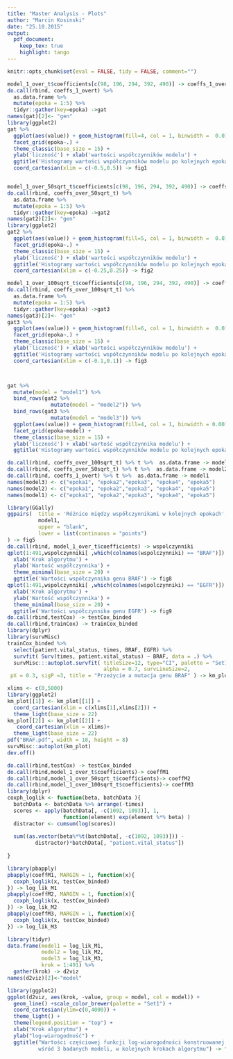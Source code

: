 ```yaml
---
title: "Master Analysis - Plots"
author: "Marcin Kosinski"
date: "25.10.2015"
output:
  pdf_document:
    keep_tex: true
    highlight: tango
---
```


```r
knitr::opts_chunk$set(eval = FALSE, tidy = FALSE, comment="")
```


```r
model_1_over_t$coefficients[c(98, 196, 294, 392, 490)] -> coeffs_1_overt
do.call(rbind, coeffs_1_overt) %>%
  as.data.frame %>%
  mutate(epoka = 1:5) %>%
  tidyr::gather(key=epoka) ->gat
names(gat)[2]<- "gen"
library(ggplot2)
gat %>%
  ggplot(aes(value)) + geom_histogram(fill=4, col = 1, binwidth =  0.01) +
  facet_grid(epoka~.) +
  theme_classic(base_size = 15) +
  ylab('liczność') + xlab('wartości współczynników modelu') +
  ggtitle('Histogramy wartości współczynników modelu po kolejnych epokach') +
  coord_cartesian(xlim = c(-0.5,0.5)) -> fig1


model_1_over_50sqrt_t$coefficients[c(98, 196, 294, 392, 490)] -> coeffs_over_50sqrt_t
do.call(rbind, coeffs_over_50sqrt_t) %>%
  as.data.frame %>%
  mutate(epoka = 1:5) %>%
  tidyr::gather(key=epoka) ->gat2
names(gat2)[2]<- "gen"
library(ggplot2)
gat2 %>%
  ggplot(aes(value)) + geom_histogram(fill=5, col = 1, binwidth =  0.01) +
  facet_grid(epoka~.) +
  theme_classic(base_size = 15) +
  ylab('liczność') + xlab('wartości współczynników modelu') +
  ggtitle('Histogramy wartości współczynników modelu po kolejnych epokach') +
  coord_cartesian(xlim = c(-0.25,0.25)) -> fig2

model_1_over_100sqrt_t$coefficients[c(98, 196, 294, 392, 490)] -> coeffs_over_100sqrt_t
do.call(rbind, coeffs_over_100sqrt_t) %>%
  as.data.frame %>%
  mutate(epoka = 1:5) %>%
  tidyr::gather(key=epoka) ->gat3
names(gat3)[2]<- "gen"
gat3 %>%
  ggplot(aes(value)) + geom_histogram(fill=6, col = 1, binwidth =  0.01) +
  facet_grid(epoka~.) +
  theme_classic(base_size = 15) +
  ylab('liczność') + xlab('wartości współczynników modelu') +
  ggtitle('Histogramy wartości współczynników modelu po kolejnych epokach') +
  coord_cartesian(xlim = c(-0.1,0.1)) -> fig3



gat %>%
  mutate(model = "model1") %>%
  bind_rows(gat2 %>%
              mutate(model = "model2")) %>% 
  bind_rows(gat3 %>%
              mutate(model = "model3")) %>% 
  ggplot(aes(value)) + geom_histogram(fill=4, col = 1, binwidth = 0.001) +
  facet_grid(epoka~model) +
  theme_classic(base_size = 15) +
  ylab('liczność') + xlab('wartość współczynnika modelu') +
  ggtitle('Histogramy wartości współczynników modelu po kolejnych epokach') -> fig4

do.call(rbind, coeffs_over_100sqrt_t) %>% t %>%  as.data.frame -> model3
do.call(rbind, coeffs_over_50sqrt_t) %>% t %>%  as.data.frame -> model2
do.call(rbind, coeffs_1_overt) %>% t %>%  as.data.frame -> model1
names(model3) <- c("epoka1", "epoka2","epoka3", "epoka4", "epoka5")
names(model2) <- c("epoka1", "epoka2","epoka3", "epoka4", "epoka5")
names(model1) <- c("epoka1", "epoka2","epoka3", "epoka4", "epoka5")

library(GGally)
ggpairs(  title = 'Różnice między współczynnikami w kolejnych epokach',
          model1, 
          upper = "blank",
          lower = list(continuous = "points")
) -> fig5 
do.call(rbind, model_1_over_t$coefficients) -> wspolczynniki
qplot(1:491,wspolczynniki[ ,which(colnames(wspolczynniki) == "BRAF")]) +
  xlab('Krok algorytmu') +
  ylab('Wartość współczynnika') +
  theme_minimal(base_size = 20) +
  ggtitle('Wartości współczynnika genu BRAF') -> fig8
qplot(1:491,wspolczynniki[ ,which(colnames(wspolczynniki) == "EGFR")]) +
  xlab('Krok algorytmu') +
  ylab('Wartość współczynnika') +
  theme_minimal(base_size = 20) +
  ggtitle('Wartości współczynnika genu EGFR') -> fig9
do.call(rbind,testCox) -> testCox_binded
do.call(rbind,trainCox) -> trainCox_binded
library(dplyr)
library(survMisc)
trainCox_binded %>%
  select(patient.vital_status, times, BRAF, EGFR) %>%
  survfit( Surv(times, patient.vital_status) ~ BRAF, data = .) %>%
  survMisc:::autoplot.survfit( titleSize=12, type="CI", palette = "Set1",
                               alpha = 0.7, survLineSize=2,
 pX = 0.3, sigP =3, title = "Przeżycie a mutacja genu BRAF" ) -> km_plot

xlims <- c(0,5000)
library(ggplot2)
km_plot[[1]] <- km_plot[[1]] +
  coord_cartesian(xlim = c(xlims[1],xlims[2])) +
  theme_light(base_size = 22) 
km_plot[[2]] <- km_plot[[2]] +
   coord_cartesian(xlim = xlims)+
  theme_light(base_size = 22) 
pdf("BRAF.pdf", width = 10, height = 8)
survMisc::autoplot(km_plot)
dev.off()

do.call(rbind,testCox) -> testCox_binded
do.call(rbind,model_1_over_t$coefficients)-> coeffM1
do.call(rbind,model_1_over_50sqrt_t$coefficients)-> coeffM2
do.call(rbind,model_1_over_100sqrt_t$coefficients)-> coeffM3
library(dplyr)
coxph_loglik <- function(beta, batchData ){
  batchData <- batchData %>% arrange(-times)
  scores <- apply(batchData[, -c(1092, 1093)], 1, 
                  function(element) exp(element %*% beta) )
  distractor <- cumsum(log(scores))
  
  sum((as.vector(beta%*%t(batchData[, -c(1092, 1093)])) - 
         distractor)*batchData[, "patient.vital_status"])
  
}

library(pbapply)
pbapply(coeffM1, MARGIN = 1, function(x){
  coxph_loglik(x, testCox_binded)
}) -> log_lik_M1
pbapply(coeffM2, MARGIN = 1, function(x){
  coxph_loglik(x, testCox_binded)
}) -> log_lik_M2
pbapply(coeffM3, MARGIN = 1, function(x){
  coxph_loglik(x, testCox_binded)
}) -> log_lik_M3

library(tidyr)
data.frame(model1 = log_lik_M1,
           model2 = log_lik_M2,
           model3 = log_lik_M3,
           krok = 1:491) %>%
  gather(krok) -> d2viz
names(d2viz)[2]<-"model"

library(ggplot2)
ggplot(d2viz, aes(krok, -value, group = model, col = model)) + 
  geom_line() +scale_color_brewer(palette = "Set1") +
  coord_cartesian(ylim=c(0,4000)) +
  theme_light() +
  theme(legend.position = "top") +
  xlab("Krok algorytmu") +
  ylab("log-wiarogodność") +
  ggtitle("Wartości częściowej funkcji log-wiarogodności konstruowanej na zbiorze testowym 
          wśród 3 badanych modeli, w kolejnych krokach algorytmu") -> fig10

```

